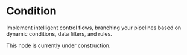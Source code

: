 # Condition

Implement intelligent control flows, branching your 
pipelines based on dynamic conditions, data filters, 
and rules.

<Callout emoji="🚧">
    This node is currently under construction.
</Callout>